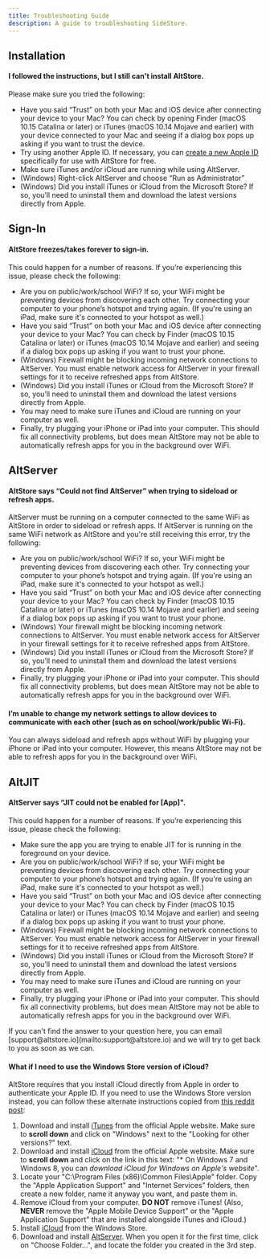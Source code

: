 ```yaml
---
title: Troubleshooting Guide
description: A guide to troubleshooting SideStore.
---
```



## Installation

#### I followed the instructions, but I still can't install AltStore.

Please make sure you tried the following:

- Have you said “Trust” on both your Mac and iOS device after connecting your device to your Mac? You can check by opening Finder (macOS 10.15 Catalina or later) or iTunes (macOS 10.14 Mojave and earlier) with your device connected to your Mac and seeing if a dialog box pops up asking if you want to trust the device.
- Try using another Apple ID. If necessary, you can [create a new Apple ID](https://appleid.apple.com/account#!\&page=create) specifically for use with AltStore for free.
- Make sure iTunes and/or iCloud are running while using AltServer.
- (Windows) Right-click AltServer and choose “Run as Administrator”
- (Windows) Did you install iTunes or iCloud from the Microsoft Store? If so, you’ll need to uninstall them and download the latest versions directly from Apple.

## Sign-In

#### AltStore freezes/takes forever to sign-in.

This could happen for a number of reasons. If you’re experiencing this issue, please check the following:

- Are you on public/work/school WiFi? If so, your WiFi might be preventing devices from discovering each other. Try connecting your computer to your phone’s hotspot and trying again. (If you're using an iPad, make sure it's connected to your hotspot as well.)
- Have you said “Trust” on both your Mac and iOS device after connecting your device to your Mac? You can check by Finder (macOS 10.15 Catalina or later) or iTunes (macOS 10.14 Mojave and earlier) and seeing if a dialog box pops up asking if you want to trust your phone.
- (Windows) Firewall might be blocking incoming network connections to AltServer. You must enable network access for AltServer in your firewall settings for it to receive refreshed apps from AltStore.
- (Windows) Did you install iTunes or iCloud from the Microsoft Store? If so, you’ll need to uninstall them and download the latest versions directly from Apple.
- You may need to make sure iTunes and iCloud are running on your computer as well.
- Finally, try plugging your iPhone or iPad into your computer. This should fix all connectivity problems, but does mean AltStore may not be able to automatically refresh apps for you in the background over WiFi.

## AltServer

#### AltStore says “Could not find AltServer” when trying to sideload or refresh apps.

AltServer must be running on a computer connected to the same WiFi as AltStore in order to sideload or refresh apps. If AltServer is running on the same WiFi network as AltStore and you're still receiving this error, try the following:

- Are you on public/work/school WiFi? If so, your WiFi might be preventing devices from discovering each other. Try connecting your computer to your phone’s hotspot and trying again. (If you're using an iPad, make sure it's connected to your hotspot as well.)
- Have you said “Trust” on both your Mac and iOS device after connecting your device to your Mac? You can check by Finder (macOS 10.15 Catalina or later) or iTunes (macOS 10.14 Mojave and earlier) and seeing if a dialog box pops up asking if you want to trust your phone.
- (Windows) Your firewall might be blocking incoming network connections to AltServer. You must enable network access for AltServer in your firewall settings for it to receive refreshed apps from AltStore.
- (Windows) Did you install iTunes or iCloud from the Microsoft Store? If so, you’ll need to uninstall them and download the latest versions directly from Apple.
- Finally, try plugging your iPhone or iPad into your computer. This should fix all connectivity problems, but does mean AltStore may not be able to automatically refresh apps for you in the background over WiFi.

#### I’m unable to change my network settings to allow devices to communicate with each other (such as on school/work/public Wi-Fi).

You can always sideload and refresh apps without WiFi by plugging your iPhone or iPad into your computer. However, this means AltStore may not be able to refresh apps for you in the background over WiFi.

## AltJIT

#### AltServer says “JIT could not be enabled for [App]".

This could happen for a number of reasons. If you’re experiencing this issue, please check the following:

- Make sure the app you are trying to enable JIT for is running in the foreground on your device.
- Are you on public/work/school WiFi? If so, your WiFi might be preventing devices from discovering each other. Try connecting your computer to your phone’s hotspot and trying again. (If you're using an iPad, make sure it's connected to your hotspot as well.)
- Have you said “Trust” on both your Mac and iOS device after connecting your device to your Mac? You can check by Finder (macOS 10.15 Catalina or later) or iTunes (macOS 10.14 Mojave and earlier) and seeing if a dialog box pops up asking if you want to trust your phone.
- (Windows) Firewall might be blocking incoming network connections to AltServer. You must enable network access for AltServer in your firewall settings for it to receive refreshed apps from AltStore.
- (Windows) Did you install iTunes or iCloud from the Microsoft Store? If so, you’ll need to uninstall them and download the latest versions directly from Apple.
- You may need to make sure iTunes and iCloud are running on your computer as well.
- Finally, try plugging your iPhone or iPad into your computer. This should fix all connectivity problems, but does mean AltStore may not be able to automatically refresh apps for you in the background over WiFi.

<Card>
    <Card title="Hint" icon="pencil">
    If you can't find the answer to your question here, you can email [support@altstore.io](mailto:support@altstore.io) and we will try to get back to you as soon as we can.
    </Card>
</Card>

#### What if I need to use the Windows Store version of iCloud?

AltStore requires that you install iCloud directly from Apple in order to authenticate your Apple ID. If you need to use the Windows Store version instead, you can follow these alternate instructions copied from [this reddit post](https://www.reddit.com/r/jailbreak/comments/rp5buz/tutorial\_how\_to\_use\_altserver\_if\_you\_have\_to\_use/?utm\_source=share\&utm\_medium=ios\_app\&utm\_name=iossmf):

1. Download and install [iTunes](https://www.apple.com/itunes/) from the official Apple website. Make sure to **scroll down** and click on "Windows" next to the "Looking for other versions?" text.
2. Download and install [iCloud](https://support.apple.com/en-us/HT204283) from the official Apple website. Make sure to **scroll down** and click on the link in this text: "\* On Windows 7 and Windows 8, you can _download iCloud for Windows on Apple's website_".
3. Locate your "C:\Program Files (x86)\Common Files\Apple" folder. Copy the "Apple Application Support" and "Internet Services" folders, then create a new folder, name it anyway you want, and paste them in.
4. Remove iCloud from your computer. **DO NOT** remove iTunes! (Also, **NEVER** remove the "Apple Mobile Device Support" or the "Apple Application Support" that are installed alongside iTunes and iCloud.)
5. Install [iCloud](https://www.microsoft.com/store/productId/9PKTQ5699M62) from the Windows Store.
6. Download and install [AltServer](https://altstore.io/). When you open it for the first time, click on "Choose Folder...", and locate the folder you created in the 3rd step.
